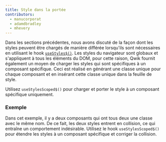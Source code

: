 ```yaml
---
title: Style dans la portée
contributors:
  - manucorporat
  - adamdbradley
  - mhevery
---
```


Dans les sections précédentes, nous avons discuté de la façon dont les styles peuvent être chargés de manière différée lorsqu'ils sont nécessaires en utilisant le hook [`useStyles$()`](/docs/components/styles/index.mdx#usestyles). Les styles du navigateur sont globaux et s'appliquent à tous les éléments du DOM, pour cette raison, Qwik fournit également un moyen de charger les styles qui sont spécifiques à un composant spécifique. Ceci est réalisé en générant une classe unique pour chaque composant et en insérant cette classe unique dans la feuille de style.

Utilisez `useStylesScoped$()` pour charger et porter le style à un composant spécifique uniquement.

### Exemple

Dans cet exemple, il y a deux composants qui ont tous deux une classe avec le même nom. De ce fait, les deux styles entrent en collision, ce qui entraîne un comportement indésirable. Utilisez le hook `useStylesScoped$()` pour étendre les styles à un composant spécifique et corriger la collision.
